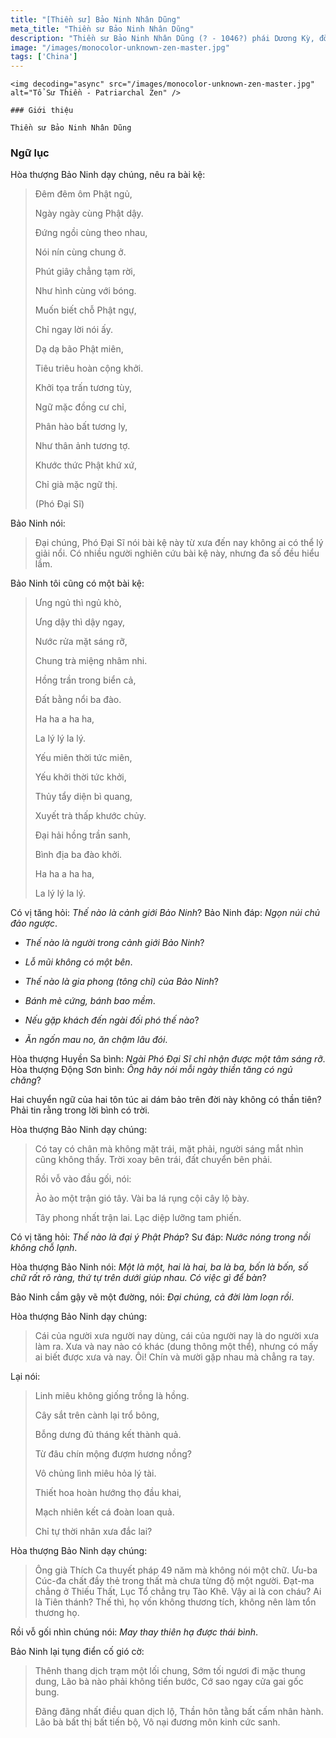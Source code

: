 ```yaml
---
title: "[Thiền sư] Bảo Ninh Nhân Dũng"
meta_title: "Thiền sư Bảo Ninh Nhân Dũng"
description: "Thiền sư Bảo Ninh Nhân Dũng (? - 1046?) phái Dương Kỳ, đời thứ 2 Tông Lâm Tế - Trung Quốc, là đệ tử nối pháp của thiền sư Dương Kỳ Phương Hội"
image: "/images/monocolor-unknown-zen-master.jpg"
tags: ['China']
---
```


<div className="grid xl:grid-cols-8 lg:grid-cols-8 md:grid-cols-2 sm:grid-cols-2 xs:grid-cols-1 gap-8 bg-body dark:bg-darkmode-body">

  <div className="lg:col-span-3 md:col-span-1">

    <img decoding="async" src="/images/monocolor-unknown-zen-master.jpg" alt="Tổ Sư Thiền - Patriarchal Zen" />

    ### Giới thiệu

    Thiền sư Bảo Ninh Nhân Dũng

  </div>

<div className="lg:col-span-5 md:col-span-1">

  ### Ngữ lục

  Hòa thượng Bảo Ninh dạy chúng, nêu ra bài kệ:

  > Đêm đêm ôm Phật ngủ,
  >
  > Ngày ngày cùng Phật dậy.
  >
  > Đứng ngồi cùng theo nhau,
  >
  > Nói nín cùng chung ở.
  >
  > Phút giây chẳng tạm rời,
  >
  > Như hình cùng với bóng.
  >
  > Muốn biết chỗ Phật ngự,
  >
  > Chỉ ngay lời nói ấy.
  >
  > Dạ dạ bão Phật miên,
  >
  > Tiêu triêu hoàn cộng khởi.
  >
  > Khởi tọa trấn tương tùy,
  >
  > Ngữ mặc đồng cư chỉ,
  >
  > Phân hào bất tương ly,
  >
  > Như thân ảnh tương tợ.
  >
  > Khước thức Phật khứ xứ,
  >
  > Chỉ già mặc ngữ thị.
  >
  > (Phó Đại Sĩ)

  Bảo Ninh nói:

  > Đại chúng, Phó Đại Sĩ nói bài kệ này từ xưa đến nay không ai có thể lý giải nổi. Có nhiều người nghiên cứu bài kệ này, nhưng đa số đều hiểu lầm.

  Bảo Ninh tôi cũng có một bài kệ:

  > Ưng ngủ thì ngủ khò,
  >
  > Ưng dậy thì dậy ngay,
  >
  > Nước rửa mặt sáng rỡ,
  >
  > Chung trà miệng nhâm nhi.
  >
  > Hồng trần trong biển cả,
  >
  > Đất bằng nổi ba đào.
  >
  > Ha ha a ha ha,
  >
  > La lý lý la lý.
  >
  > Yếu miên thời tức miên,
  >
  > Yếu khởi thời tức khởi,
  >
  > Thủy tẩy diện bì quang,
  >
  > Xuyết trà thấp khước chủy.
  >
  > Đại hải hồng trần sanh,
  >
  > Bình địa ba đào khởi.
  >
  > Ha ha a ha ha,
  >
  > La lý lý la lý.

  Có vị tăng hỏi: _Thế nào là cảnh giới Bảo Ninh_?
  Bảo Ninh đáp: _Ngọn núi chủ đảo ngược_.

  - _Thế nào là người trong cảnh giới Bảo Ninh_?
  - _Lỗ mũi không có một bên_.

  - _Thế nào là gia phong (tông chỉ) của Bảo Ninh_?
  - _Bánh mè cứng, bánh bao mềm_.

  - _Nếu gặp khách đến ngài đối phó thế nào_?
  - _Ăn ngốn mau no, ăn chậm lâu đói_.

  Hòa thượng Huyền Sa bình: _Ngài Phó Đại Sĩ chỉ nhận được một tâm sáng rỡ_.
  Hòa thượng Động Sơn bình: _Ông hãy nói mỗi ngày thiền tăng có ngủ chăng_?

  Hai chuyển ngữ của hai tôn túc ai dám bảo trên đời này không có thần tiên? Phải tin rằng trong lời bình có trời.

  Hòa thượng Bảo Ninh dạy chúng:

  > Có tay có chân mà không mặt trái, mặt phải, người sáng mắt nhìn cũng không thấy. Trời xoay bên trái, đất chuyển bên phải.
  >
  > Rồi vỗ vào đầu gối, nói:
  >
  > Ào ào một trận gió tây. Vài ba lá rụng cội cây lộ bày.
  >
  > Tây phong nhất trận lai. Lạc diệp lưỡng tam phiến.

  Có vị tăng hỏi: _Thế nào là đại ý Phật Pháp_?
  Sư đáp: _Nước nóng trong nồi không chỗ lạnh_.

  Hòa thượng Bảo Ninh nói: _Một là một, hai là hai, ba là ba, bốn là bốn, số chữ rất rõ ràng, thứ tự trên dưới giúp nhau. Có việc gì để bàn_?

  Bảo Ninh cầm gậy vẽ một đường, nói: _Đại chúng, cả đời làm loạn rồi_.

  Hòa thượng Bảo Ninh dạy chúng:

  >Cái của người xưa người nay dùng, cái của người nay là do người xưa làm ra.
  Xưa và nay nào có khác (dung thông một thể), nhưng có mấy ai biết được xưa và nay.
  Ôi! Chín và mười gặp nhau mà chẳng ra tay.

  Lại nói:

  > Linh miêu không giống trồng là hồng.
  >
  > Cây sắt trên cành lại trổ bông,
  >
  > Bỗng dưng đủ tháng kết thành quả.
  >
  > Từ đâu chín mộng đượm hương nồng?
  >
  > Vô chủng lình miêu hỏa lý tài.
  >
  > Thiết hoa hoàn hướng thọ đầu khai,
  >
  > Mạch nhiên kết cá đoàn loan quả.
  >
  > Chỉ tự thời nhân xưa đắc lai?

  Hòa thượng Bảo Ninh dạy chúng:

  > Ông già Thích Ca thuyết pháp 49 năm mà không nói một chữ.
  Ưu-ba Cúc-đa chất đầy thẻ trong thất mà chưa từng độ một người.
  Đạt-ma chẳng ở Thiếu Thất, Lục Tổ chẳng trụ Tào Khê.
  Vậy ai là con cháu? Ai là Tiên thánh?
  Thế thì, họ vốn không thương tích, không nên làm tổn thương họ.

  Rồi vỗ gối nhìn chúng nói: _May thay thiên hạ được thái bình_.

  Bảo Ninh lại tụng điển cố gió cờ:

  > Thênh thang dịch trạm một lối chung,
  > Sớm tối ngươi đi mặc thung dung,
  > Lão bà nào phải không tiến bước,
  > Cớ sao ngay cửa gai gốc bung.
  >
  > Đãng đãng nhất điều quan dịch lộ,
  > Thần hôn tằng bất cấm nhân hành.
  > Lão bà bất thị bất tiến bộ,
  > Vô nại đương môn kinh cức sanh.



  </div>


</div>
